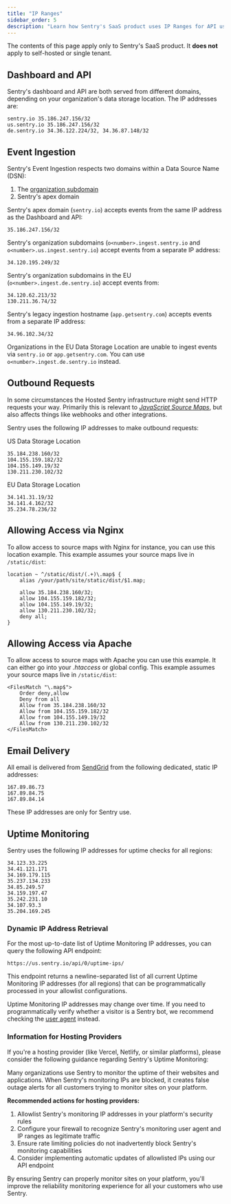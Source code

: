 ```yaml
---
title: "IP Ranges"
sidebar_order: 5
description: "Learn how Sentry's SaaS product uses IP Ranges for API usage, event ingestion, outbound requests, and more."
---
```


<Alert title="Note" level="warning">

The contents of this page apply only to Sentry's SaaS product. It **does not**
apply to self-hosted or single tenant.

</Alert>

## Dashboard and API

Sentry's dashboard and API are both served from different domains, depending
on your organization's data storage location. The IP addresses are:

```plaintext
sentry.io 35.186.247.156/32
us.sentry.io 35.186.247.156/32
de.sentry.io 34.36.122.224/32, 34.36.87.148/32
```

## Event Ingestion

Sentry's Event Ingestion respects two domains within a Data Source Name (DSN):

1. The [organization subdomain](https://forum.sentry.io/t/organization-subdomains-in-dsns/9360)
2. Sentry's apex domain

Sentry's apex domain (`sentry.io`) accepts events from the same IP address as the Dashboard and API:

```plaintext
35.186.247.156/32
```

Sentry's organization subdomains (`o<number>.ingest.sentry.io` and `o<number>.us.ingest.sentry.io`) accept events from a separate IP address:

```plaintext
34.120.195.249/32
```

Sentry's organization subdomains in the EU (`o<number>.ingest.de.sentry.io`) accept events from:

```plaintext
34.120.62.213/32
130.211.36.74/32
```

Sentry's legacy ingestion hostname (`app.getsentry.com`) accepts events from a separate IP address:

```plaintext
34.96.102.34/32
```

Organizations in the EU Data Storage Location are unable to ingest events via
`sentry.io` or `app.getsentry.com`. You can use
`o<number>.ingest.de.sentry.io` instead.

## Outbound Requests

In some circumstances the Hosted Sentry infrastructure might send HTTP requests your way. Primarily this is relevant to [_JavaScript Source Maps_](/platforms/javascript/sourcemaps/), but also affects things like webhooks and other integrations.

Sentry uses the following IP addresses to make outbound requests:

US Data Storage Location

```plaintext
35.184.238.160/32
104.155.159.182/32
104.155.149.19/32
130.211.230.102/32
```

EU Data Storage Location

```plaintext
34.141.31.19/32
34.141.4.162/32
35.234.78.236/32
```

## Allowing Access via Nginx

To allow access to source maps with Nginx for instance, you can use this location example. This example assumes your source maps live in `/static/dist`:

```nginx
location ~ ^/static/dist/(.+)\.map$ {
    alias /your/path/site/static/dist/$1.map;

    allow 35.184.238.160/32;
    allow 104.155.159.182/32;
    allow 104.155.149.19/32;
    allow 130.211.230.102/32;
    deny all;
}
```

## Allowing Access via Apache

To allow access to source maps with Apache you can use this example. It can either go into your _.htaccess_ or global config. This example assumes your source maps live in `/static/dist`:

```apacheconf
<FilesMatch "\.map$">
    Order deny,allow
    Deny from all
    Allow from 35.184.238.160/32
    Allow from 104.155.159.182/32
    Allow from 104.155.149.19/32
    Allow from 130.211.230.102/32
</FilesMatch>
```

## Email Delivery

All email is delivered from [SendGrid](https://sendgrid.com/) from the following dedicated, static IP addresses:

```plaintext
167.89.86.73
167.89.84.75
167.89.84.14
```

These IP addresses are only for Sentry use.

## Uptime Monitoring

Sentry uses the following IP addresses for uptime checks for all regions:

```plaintext
34.123.33.225
34.41.121.171
34.169.179.115
35.237.134.233
34.85.249.57
34.159.197.47
35.242.231.10
34.107.93.3
35.204.169.245
```

### Dynamic IP Address Retrieval

For the most up-to-date list of Uptime Monitoring IP addresses, you can query the following API endpoint:

```plaintext
https://us.sentry.io/api/0/uptime-ips/
```

This endpoint returns a newline-separated list of all current Uptime Monitoring IP addresses (for all regions) that can be programmatically processed in your allowlist configurations.

<Alert title="Note" level="warning">

Uptime Monitoring IP addresses may change over time. If you need to programmatically verify whether a visitor is a Sentry bot, we recommend checking the [user agent](/product/alerts/uptime-monitoring/troubleshooting/#user-agent) instead.

</Alert>

### Information for Hosting Providers

If you're a hosting provider (like Vercel, Netlify, or similar platforms), please consider the following guidance regarding Sentry's Uptime Monitoring:

Many organizations use Sentry to monitor the uptime of their websites and applications. When Sentry's monitoring IPs are blocked, it creates false outage alerts for all customers trying to monitor sites on your platform.

**Recommended actions for hosting providers:**

1. Allowlist Sentry's monitoring IP addresses in your platform's security rules
2. Configure your firewall to recognize Sentry's monitoring user agent and IP ranges as legitimate traffic
3. Ensure rate limiting policies do not inadvertently block Sentry's monitoring capabilities
4. Consider implementing automatic updates of allowlisted IPs using our API endpoint

By ensuring Sentry can properly monitor sites on your platform, you'll improve the reliability monitoring experience for all your customers who use Sentry.

